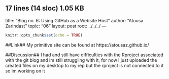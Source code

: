 

17 lines (14 sloc) 1.05 KB
---
title: "Blog no. 6: Using GitHub as a Website Host"
author: "Atousa Zarindast"
topic: "06"
layout: post
root: ../../../
---

```r
knitr::opts_chunk$set(echo = TRUE)
```
##Link##
My primitive site can be found at https://atousaz.github.io/

##Discussion##
I had and still have difficulties with the Rproject associated with the git blog and im still struggling with it, for now i just uploaded the created files on my desktop to my rep but the rproject is not connected to it so im working on it
